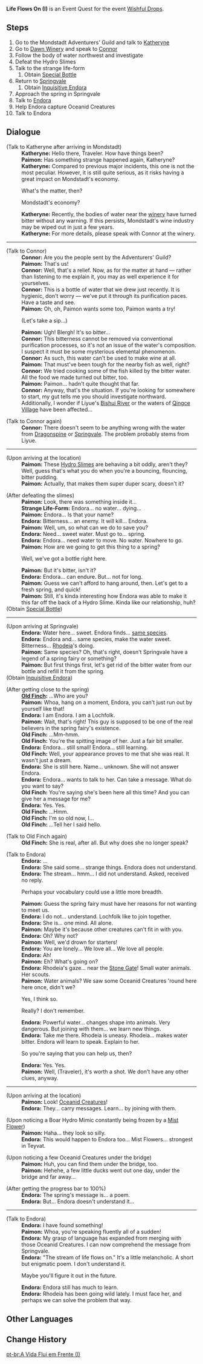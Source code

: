 {{Quest Infobox
|id            = 41421
|image         = 
|region        = Mondstadt
|area          = Starfell Valley
|type          = World
|event_name    = Wishful Drops
|summary       = As the Traveler and Paimon are investigating the bitter water in Mondstadt, they find and save a Lochfolk named Endora. She then explains that the root of the water problems comes from Rhodeia's hostility towards her. The trio set out to meet Rhodeia to try to solve the misunderstanding.
|requirement   = Reach [[Adventure Rank]] 20
|startLocation = [[City of Mondstadt|Mondstadt]], [[Mondstadt]]
|mora          = 50,000
|primogems     = 60
|other         = {{Card|Hero's Wit|5}}
*Unlocks [[Wishful Drops]] Event
|next          = Life Flows On (II)
|characters    = Connor; Endora; Katheryne (Mondstadt); Old Finch; Paimon; Traveler
}}
'''Life Flows On (I)''' is an Event Quest for the event [[Wishful Drops]].

==Steps==
# Go to the Mondstadt Adventurers' Guild and talk to [[Katheryne]]
# Go to [[Dawn Winery]] and speak to [[Connor]]
# Follow the body of water northwest and investigate
# Defeat the Hydro Slimes
# Talk to the strange life-form
## Obtain [[Special Bottle]]
# Return to [[Springvale]]
## Obtain [[Inquisitive Endora]]
# Approach the spring in Springvale
# Talk to [[Endora]]
# Help Endora capture Oceanid Creatures
# Talk to Endora

==Dialogue==
{{Quest Description|The water source near the winery has become bitter for no apparent reason. The Adventurers' Guild hopes for your cooperation in resolving this matter.}}
{{Dialogue start}}
;(Talk to Katheryne after arriving in Mondstadt)
:'''Katheryne:''' Hello there, Traveler. How have things been?
:'''Paimon:''' Has something strange happened again, Katheryne?
:'''Katheryne:''' Compared to previous major incidents, this one is not the most peculiar. However, it is still quite serious, as it risks having a great impact on Mondstadt's economy.
:{{DIcon}} What's the matter, then?
:{{DIcon}} Mondstadt's economy?
:'''Katheryne:''' Recently, the bodies of water near the [[Dawn Winery|winery]] have turned bitter without any warning. If this persists, Mondstadt's wine industry may be wiped out in just a few years.
:'''Katheryne:''' For more details, please speak with Connor at the winery.
----
;(Talk to Connor)
:'''Connor:''' Are you the people sent by the Adventurers' Guild?
:'''Paimon:''' That's us!
:'''Connor:''' Well, that's a relief. Now, as for the matter at hand &mdash; rather than listening to me explain it, you may as well experience it for yourselves.
:'''Connor:''' This is a bottle of water that we drew just recently. It is hygienic, don't worry &mdash; we've put it through its purification paces. Have a taste and see.
:'''Paimon:''' Oh, oh, Paimon wants some too, Paimon wants a try!
:{{DIcon}} (Let's take a sip...)
:'''Paimon:''' Ugh! Blergh! It's so bitter...
:'''Connor:''' This bitterness cannot be removed via conventional purification processes, so it's not an issue of the water's composition. I suspect it must be some mysterious elemental phenomenon.
:'''Connor:''' As such, this water can't be used to make wine at all.
:'''Paimon:''' That must've been tough for the nearby fish as well, right?
:'''Connor:''' We tried cooking some of the fish killed by the bitter water. All the food we made turned out bitter, too.
:'''Paimon:''' Paimon... hadn't quite thought that far.
:'''Connor:''' Anyway, that's the situation. If you're looking for somewhere to start, my gut tells me you should investigate northward. Additionally, I wonder if Liyue's [[Bishui River]] or the waters of [[Qingce Village]] have been affected...

;(Talk to Connor again)
:'''Connor:''' There doesn't seem to be anything wrong with the water from [[Dragonspine]] or [[Springvale]]. The problem probably stems from Liyue.
----
;(Upon arriving at the location)
:'''Paimon:''' These [[Hydro Slime]]s are behaving a bit oddly, aren't they? Well, guess that's what you do when you're a bouncing, flouncing, bitter pudding.
:'''Paimon:''' Actually, that makes them super duper scary, doesn't it?

;(After defeating the slimes)
:'''Paimon:''' Look, there was something inside it...
:'''Strange Life-Form:''' Endora... no water... dying...
:'''Paimon:''' Endora... Is that your name?
:'''Endora:''' Bitterness... an enemy. It will kill... Endora.
:'''Paimon:''' Well, um, so what can we do to save you?
:'''Endora:''' Need... sweet water. Must go to... spring.
:'''Endora:''' Endora... need water to move. No water. Nowhere to go.
:'''Paimon:''' How are we going to get this thing to a spring?
:{{DIcon}} Well, we've got a bottle right here.
:'''Paimon:''' But it's bitter, isn't it?
:'''Endora:''' Endora... can endure. But... not for long.
:'''Paimon:''' Guess we can't afford to hang around, then. Let's get to a fresh spring, and quick!
:'''Paimon:''' Still, it's kinda interesting how Endora was able to make it this far off the back of a Hydro Slime. Kinda like our relationship, huh?
;(Obtain [[Special Bottle]])
----
;(Upon arriving at Springvale)
:'''Endora:''' Water here... sweet. Endora finds... [[Lochfolk|same species]].
:'''Endora:''' Endora and... same species, make the water sweet. Bitterness... [[Rhodeia of Loch|Rhodeia]]'s doing.
:'''Paimon:''' Same species? Oh, that's right, doesn't Springvale have a legend of a spring fairy or something?
:'''Paimon:''' But first things first, let's get rid of the bitter water from our bottle and refill it from the spring.
;(Obtain [[Inquisitive Endora]])

;(After getting close to the spring)
:'''[[Old Finch]]:''' ...Who are you?
:'''Paimon:''' Whoa, hang on a moment, Endora, you can't just run out by yourself like that!
:'''Endora:''' I am Endora. I am a Lochfolk.
:'''Paimon:''' Wait, that's right! This guy is supposed to be one of the real believers in the spring fairy's existence.
:'''Old Finch:''' ...Mm-hmm.
:'''Old Finch:''' You're the spitting image of her. Just a fair bit smaller.
:'''Endora:''' Endora... still small! Endora... still learning.
:'''Old Finch:''' Well, your appearance proves to me that she was real. It wasn't just a dream.
:'''Endora:''' She is still here. Name... unknown. She will not answer Endora.
:'''Endora:''' Endora... wants to talk to her. Can take a message. What do you want to say?
:'''Old Finch:''' You're saying she's been here all this time? And you can give her a message for me?
:'''Endora:''' Yes. Yes.
:'''Old Finch:''' ...Hmm.
:'''Old Finch:''' I'm so old now, I...
:'''Old Finch:''' ...Tell her I said hello.

;(Talk to Old Finch again)
:'''Old Finch:''' She is real, after all. But why does she no longer speak?

;(Talk to Endora)
:'''Endora:''' ...
:'''Endora:''' She said some... strange things. Endora does not understand.
:'''Endora:''' The stream... hmm... I did not understand. Asked, received no reply.
:{{DIcon}} Perhaps your vocabulary could use a little more breadth.
:'''Paimon:''' Guess the spring fairy must have her reasons for not wanting to meet us.
:'''Endora:''' I do not... understand. Lochfolk like to join together.
:'''Endora:''' She is... one mind. All alone.
:'''Paimon:''' Maybe it's because other creatures can't fit in with you.
:'''Endora:''' Oh? Why not?
:'''Paimon:''' Well, we'd drown for starters!
:'''Endora:''' You are lonely... We love all... We love all people.
:'''Endora:''' Ah!
:'''Paimon:''' Eh? What's going on?
:'''Endora:''' Rhodeia's gaze... near the [[Stone Gate]]! Small water animals. Her scouts.
:'''Paimon:''' Water animals? We saw some Oceanid Creatures 'round here here once, didn't we?
:{{DIcon}} Yes, I think so.
:{{DIcon}} Really? I don't remember.
:'''Endora:''' Powerful water... changes shape into animals. Very dangerous. But joining with them... we learn new things.
:'''Endora:''' Take me there. Rhodeia is uneasy. Rhodeia... makes water bitter. Endora will learn to speak. Explain to her.
:{{DIcon}} So you're saying that you can help us, then?
:'''Endora:''' Yes. Yes.
:'''Paimon:''' Well, (Traveler), it's worth a shot. We don't have any other clues, anyway.
----
;(Upon arriving at the location)
:'''Paimon:''' Look! [[Hydro Mimics|Oceanid Creatures]]!
:'''Endora:''' They... carry messages. Learn... by joining with them.

;(Upon noticing a Boar Hydro Mimic constantly being frozen by a [[Mist Flower]])
:'''Paimon:''' Haha... they look so silly.
:'''Endora:''' This would happen to Endora too... Mist Flowers... strongest in Teyvat.

;(Upon noticing a few Oceanid Creatures under the bridge)
:'''Paimon:''' Huh, you can find them under the bridge, too.
:'''Paimon:''' Hehehe, a few little ducks went out one day, under the bridge and far away...

;(After getting the progress bar to 100%)
:'''Endora:''' The spring's message is... a poem.
:'''Endora:''' But... Endora doesn't understand it...
----
;(Talk to Endora)
:'''Endora:''' I have found something!
:'''Paimon:''' Whoa, you're speaking fluently all of a sudden!
:'''Endora:''' My grasp of language has expanded from merging with those Oceanid Creatures. I can now comprehend the message from Springvale.
:'''Endora:''' "The stream of life flows on." It's a little melancholic. A short but enigmatic poem. I don't understand it.
:{{DIcon}} Maybe you'll figure it out in the future.
:'''Endora:''' Endora still has much to learn.
:'''Endora:''' Rhodeia has been going wild lately. I must face her, and perhaps we can solve the problem that way.
{{Dialogue end}}

==Other Languages==
{{Other Languages
|en      = Life Flows On (I)
|zhs     = 潺潺向前・其一
|zhs_rm  = Chánchán Xiàngqián · Qí Yī
|zht     = 潺潺向前・其一
|zht_rm  = Chánchán Xiàngqián · Qí Yī
|zh_tl   = Water Flowing Onwards - One
|zh_note = {{Lang|mini=1|zh=潺潺}} is an onomatopoeia for the soft sound of flowing water.
|ja      = さらさらと流れよ・1
|ja_rm   = Sarasara to Nagare yo - Ichi
|ja_tl   = Flow with Rippling - One
|ko      = 흐르는 생명・첫 번째
|ko_rm   = Heureuneun Saengmyeong - Cheot Beonjjae
|ko_tl   = Flowing Life - First
|es      = Los cauces de la vida (I)
|es_tl   = 
|fr      = Le fleuve de la vie - 1
|fr_tl   = The River of Life - 1
|ru      = Ручьи жизни I
|ru_tl   = 
|th      = สายธารแห่งชีวิต (I)
|th_rm   = 
|th_tl   = 
|vi      = Nước Chảy Về Trước I
|vi_tl   = 
|de      = Das Leben fließt weiter (I)
|de_tl   = Life Flows On (I)
|id      = Hidup Terus Mengalir (I)
|id_tl   = Life Flows On (I)
|pt      = A Vida Flui em Frente (I)
|pt_tl   = 
}}

==Change History==
{{Change History|1.4}}

[[pt-br:A Vida Flui em Frente (I)]]